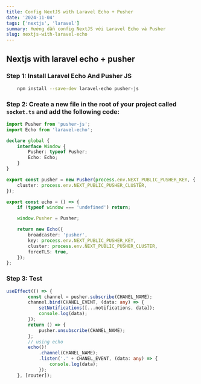 ```yaml
---
title: Config NextJS with Laravel Echo + Pusher
date: '2024-11-04'
tags: ['nextjs', 'laravel']
summary: Hướng dẫn config NextJS với Laravel Echo và Pusher
slug: nextjs-with-laravel-echo
---
```


## Nextjs with laravel echo + pusher

### Step 1: Install Laravel Echo And Pusher JS

```bash
    npm install --save-dev laravel-echo pusher-js
```

### Step 2: Create a new file in the root of your project called `socket.ts` and add the following code:

```typescript
import Pusher from 'pusher-js';
import Echo from 'laravel-echo';

declare global {
    interface Window {
        Pusher: typeof Pusher;
        Echo: Echo;
    }
}

export const pusher = new Pusher(process.env.NEXT_PUBLIC_PUSHER_KEY, {
    cluster: process.env.NEXT_PUBLIC_PUSHER_CLUSTER,
});

export const echo = () => {
    if (typeof window === 'undefined') return;

    window.Pusher = Pusher;

    return new Echo({
        broadcaster: 'pusher',
        key: process.env.NEXT_PUBLIC_PUSHER_KEY,
        cluster: process.env.NEXT_PUBLIC_PUSHER_CLUSTER,
        forceTLS: true,
    });
};
```

### Step 3: Test

```typescript
useEffect(() => {
        const channel = pusher.subscribe(CHANEL_NAME);
        channel.bind(CHANEL_EVENT, (data: any) => {
            setNotifications([...notifications, data]);
            console.log(data);
        });
        return () => {
            pusher.unsubscribe(CHANEL_NAME);
        };
        // using echo
        echo()!
            .channel(CHANEL_NAME);
            .listen('.' + CHANEL_EVENT, (data: any) => {
                console.log(data);
            });
    }, [router]);
```
